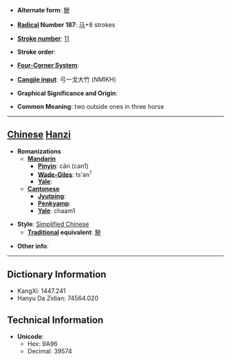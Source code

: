 * '''Alternate form''': [[驂]]

* '''[[Wiktionary:Chinese radical index| Radical]] Number 187''': [[Wiktionary:Chinese radical index 马|马]]+8 strokes

* '''[[Wiktionary:Chinese total strokes index|Stroke number]]''': [[Wiktionary:Chinese total strokes index 11|11]]

* '''Stroke order''': 

* '''[[Wiktionary:Chinese four corner index|Four-Corner System]]''': 

* '''[[Wiktionary:Chinese Cangjie index|Cangjie input]]''': 弓一戈大竹 (NMIKH)

* '''Graphical Significance and Origin''': 

* '''Common Meaning''': two outside ones in three horse

----

== [[Chinese]] [[Hanzi]] ==

* '''Romanizations'''
** '''[[Mandarin]]'''
*** '''[[Pinyin]]''': cān (can1)
*** '''[[Wade-Giles]]''': ts'an<sup>1</sup>
*** '''[[Yale]]''': 
** '''[[Cantonese]]'''
*** '''[[Jyutping]]''':
*** '''[[Penkyamp]]''': 
*** '''[[Yale]]''': chaam1

* '''Style''': [[Simplified Chinese]] 
** '''[[Traditional Chinese|Traditional]] equivalent''': [[驂]]

* '''Other info''': 

----

== Dictionary Information ==

* KangXi: 1447.241
* Hanyu Da Zidian: 74564.020

== Technical Information ==

* '''Unicode''':
** Hex: 9A96
** Decimal: 39574